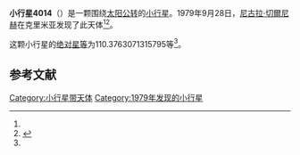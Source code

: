 {{Infobox planet
| bgcolour = #FFFFC0
| name = 4014 Heizman
| symbol = 
| image = 
| caption = 
| discovery = yes
| discovery_ref = 
| discoverer = [[尼古拉·切爾尼赫|尼古拉·切爾尼赫]]
| discovery_site = [[克里米亚|克里米亚]] 
| discovered = 1979年9月28日
| designations = yes
| mp_name = 
| named_after = 
| alt_names = 1979 SG10/ 1977 KS1 / 1979 US3 / 1979 VL
| mp_category = [[外小行星带|外小行星带]]
| orbit_ref = <ref name="a">[http://ssd.jpl.nasa.gov/sbdb.cgi?sstr=4014 4014 Heizman] {{Wayback|url=http://ssd.jpl.nasa.gov/sbdb.cgi?sstr=4014 |date=20201124003619 }}，小行星數據庫瀏覽器（JPL Small-Body Database Browser）－[[美国国家航空航天局|美国国家航空航天局]]喷气推进实验室</ref>
| epoch = 2456400.5 (2013年4月18日更新)
| aphelion = {{convert|3.529146612659052|AU|km|3|abbr=on|lk=out}}
| perihelion = {{convert|3.313474072200652|AU|km|3|abbr=on}}
| semimajor = {{convert|3.421310342429852|AU|km|3|abbr=on}}
| eccentricity = 0.031518997
| period = 2311.463991 [[日|日]]<br />6.33[[儒略年|儒略年]]
| avg_speed = 
| inclination = 1.106955217461402
| asc_node = 270.6906355205484
| mean_anomaly = 
| arg_peri = 110.3763071315795
| satellites = 
| physical_characteristics = yes
| dimensions = 
| mass = 
| density = 
| surface_grav = 
| escape_velocity = 
| sidereal_day = 
| axial_tilt = 
| pole_ecliptic_lat = 
| pole_ecliptic_lon = 
| albedo = 
| temperatures= 
| temp_name1 = 
| mean_temp_1 = 
| max_temp_1 = 
| temp_name2 = 
| max_temp_2 = 
| spectral_type = 
| abs_magnitude = 110.3763071315795
}}

'''小行星4014'''（{{lang-en|4014 Heizman}}）是一颗围绕[[太阳|太阳]][[公转|公转]]的[[小行星|小行星]]。1979年9月28日，[[尼古拉·切爾尼赫|尼古拉·切爾尼赫]]在克里米亚发现了此天体<ref name="a" /><ref>{{cite news|title=小行星列表|url=http://cfa-www.harvard.edu/iau/lists/NumberedMPs.txt|accessdate=2013-07-08|newspaper=哈佛大学|archive-date=2008-05-17|archive-url=https://web.archive.org/web/20080517010638/http://cfa-www.harvard.edu/iau/lists/NumberedMPs.txt|dead-url=no}}</ref>。

这颗小行星的[[绝对星等|绝对星等]]为110.3763071315795等<ref name="a" />。

==参考文献==
{{reflist}}
{{Minor Planet Number|[[小行星4013|小行星4013]]|[[小行星4015|小行星4015]]}}

{{小天体}}

[[Category:小行星带天体|Category:小行星带天体]]
[[Category:1979年发现的小行星|Category:1979年发现的小行星]]

{{asteroid-stub}}